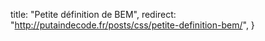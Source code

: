   title: "Petite définition de BEM",
  redirect: "http://putaindecode.fr/posts/css/petite-definition-bem/",
}
